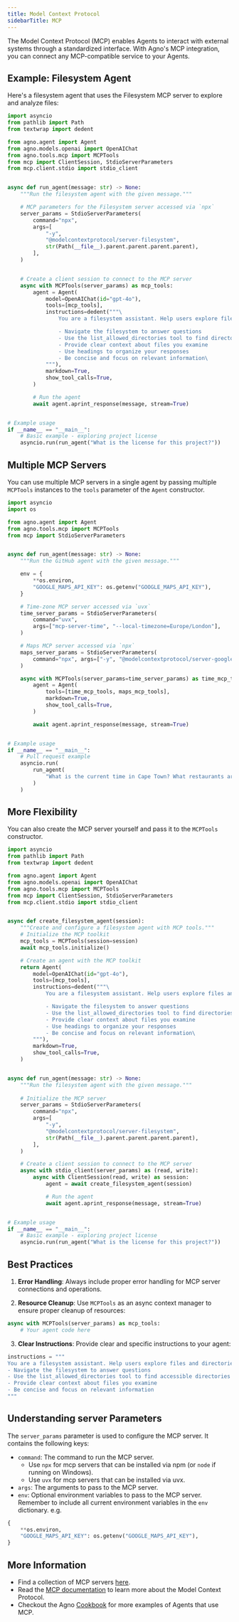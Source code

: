 ```yaml
---
title: Model Context Protocol
sidebarTitle: MCP
---
```


The Model Context Protocol (MCP) enables Agents to interact with external systems through a standardized interface. With Agno's MCP integration, you can connect any MCP-compatible service to your Agents.

## Example: Filesystem Agent

Here's a filesystem agent that uses the Filesystem MCP server to explore and analyze files:

```python filesystem_agent.py
import asyncio
from pathlib import Path
from textwrap import dedent

from agno.agent import Agent
from agno.models.openai import OpenAIChat
from agno.tools.mcp import MCPTools
from mcp import ClientSession, StdioServerParameters
from mcp.client.stdio import stdio_client


async def run_agent(message: str) -> None:
    """Run the filesystem agent with the given message."""

    # MCP parameters for the Filesystem server accessed via `npx`
    server_params = StdioServerParameters(
        command="npx",
        args=[
            "-y",
            "@modelcontextprotocol/server-filesystem",
            str(Path(__file__).parent.parent.parent.parent),
        ],
    )


    # Create a client session to connect to the MCP server
    async with MCPTools(server_params) as mcp_tools:
        agent = Agent(
            model=OpenAIChat(id="gpt-4o"),
            tools=[mcp_tools],
            instructions=dedent("""\
                You are a filesystem assistant. Help users explore files and directories.

                - Navigate the filesystem to answer questions
                - Use the list_allowed_directories tool to find directories that you can access
                - Provide clear context about files you examine
                - Use headings to organize your responses
                - Be concise and focus on relevant information\
            """),
            markdown=True,
            show_tool_calls=True,
        )

        # Run the agent
        await agent.aprint_response(message, stream=True)


# Example usage
if __name__ == "__main__":
    # Basic example - exploring project license
    asyncio.run(run_agent("What is the license for this project?"))
```

## Multiple MCP Servers

You can use multiple MCP servers in a single agent by passing multiple `MCPTools` instances to the `tools` parameter of the `Agent` constructor.

```python multiple_mcp_servers.py
import asyncio
import os

from agno.agent import Agent
from agno.tools.mcp import MCPTools
from mcp import StdioServerParameters


async def run_agent(message: str) -> None:
    """Run the GitHub agent with the given message."""

    env = {
        **os.environ,
        "GOOGLE_MAPS_API_KEY": os.getenv("GOOGLE_MAPS_API_KEY"),
    }

    # Time-zone MCP server accessed via `uvx`
    time_server_params = StdioServerParameters(
        command="uvx",
        args=["mcp-server-time", "--local-timezone=Europe/London"],
    )

    # Maps MCP server accessed via `npx`
    maps_server_params = StdioServerParameters(
        command="npx", args=["-y", "@modelcontextprotocol/server-google-maps"], env=env
    )

    async with MCPTools(server_params=time_server_params) as time_mcp_tools, MCPTools(server_params=maps_server_params) as maps_mcp_tools:
        agent = Agent(
            tools=[time_mcp_tools, maps_mcp_tools],
            markdown=True,
            show_tool_calls=True,
        )

        await agent.aprint_response(message, stream=True)


# Example usage
if __name__ == "__main__":
    # Pull request example
    asyncio.run(
        run_agent(
            "What is the current time in Cape Town? What restaurants are open right now?"
        )
    )
```

## More Flexibility

You can also create the MCP server yourself and pass it to the `MCPTools` constructor.


```python filesystem_agent.py
import asyncio
from pathlib import Path
from textwrap import dedent

from agno.agent import Agent
from agno.models.openai import OpenAIChat
from agno.tools.mcp import MCPTools
from mcp import ClientSession, StdioServerParameters
from mcp.client.stdio import stdio_client


async def create_filesystem_agent(session):
    """Create and configure a filesystem agent with MCP tools."""
    # Initialize the MCP toolkit
    mcp_tools = MCPTools(session=session)
    await mcp_tools.initialize()

    # Create an agent with the MCP toolkit
    return Agent(
        model=OpenAIChat(id="gpt-4o"),
        tools=[mcp_tools],
        instructions=dedent("""\
            You are a filesystem assistant. Help users explore files and directories.

            - Navigate the filesystem to answer questions
            - Use the list_allowed_directories tool to find directories that you can access
            - Provide clear context about files you examine
            - Use headings to organize your responses
            - Be concise and focus on relevant information\
        """),
        markdown=True,
        show_tool_calls=True,
    )


async def run_agent(message: str) -> None:
    """Run the filesystem agent with the given message."""
    
    # Initialize the MCP server
    server_params = StdioServerParameters(
        command="npx",
        args=[
            "-y",
            "@modelcontextprotocol/server-filesystem",
            str(Path(__file__).parent.parent.parent.parent),
        ],
    )

    # Create a client session to connect to the MCP server
    async with stdio_client(server_params) as (read, write):
        async with ClientSession(read, write) as session:
            agent = await create_filesystem_agent(session)

            # Run the agent
            await agent.aprint_response(message, stream=True)


# Example usage
if __name__ == "__main__":
    # Basic example - exploring project license
    asyncio.run(run_agent("What is the license for this project?"))
```


## Best Practices

1. **Error Handling**: Always include proper error handling for MCP server connections and operations.

2. **Resource Cleanup**: Use `MCPTools` as an async context manager to ensure proper cleanup of resources:
```python
async with MCPTools(server_params) as mcp_tools:
    # Your agent code here
```

3. **Clear Instructions**: Provide clear and specific instructions to your agent:

```python
instructions = """
You are a filesystem assistant. Help users explore files and directories.
- Navigate the filesystem to answer questions
- Use the list_allowed_directories tool to find accessible directories
- Provide clear context about files you examine
- Be concise and focus on relevant information
"""
```

## Understanding server Parameters

The `server_params` parameter is used to configure the MCP server. It contains the following keys:
- `command`: The command to run the MCP server. 
    - Use `npx` for mcp servers that can be installed via npm (or `node` if running on Windows). 
    - Use `uvx` for mcp servers that can be installed via uvx.
- `args`: The arguments to pass to the MCP server.
- `env`: Optional environment variables to pass to the MCP server. Remember to include all current environment variables in the `env` dictionary.
e.g.
```python
{
    **os.environ,
    "GOOGLE_MAPS_API_KEY": os.getenv("GOOGLE_MAPS_API_KEY"),
}
```


## More Information

- Find a collection of MCP servers [here](https://github.com/modelcontextprotocol/servers).
- Read the [MCP documentation](https://modelcontextprotocol.io/introduction) to learn more about the Model Context Protocol.
- Checkout the Agno [Cookbook](https://github.com/agno-agi/agno/tree/main/cookbook/tools/mcp) for more examples of Agents that use MCP.
